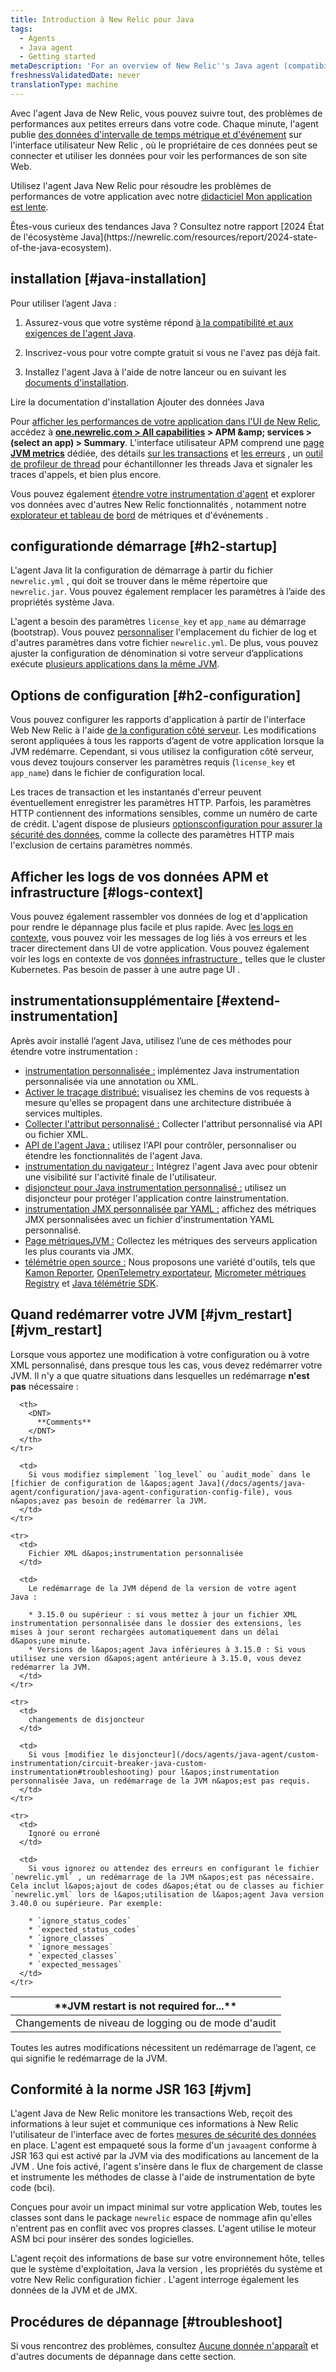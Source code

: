 ```yaml
---
title: Introduction à New Relic pour Java
tags:
  - Agents
  - Java agent
  - Getting started
metaDescription: 'For an overview of New Relic''s Java agent (compatibility, requirements, installation, configuration), start here.'
freshnessValidatedDate: never
translationType: machine
---
```


Avec l&apos;agent Java de New Relic, vous pouvez suivre tout, des problèmes de performances aux petites erreurs dans votre code. Chaque minute, l&apos;agent publie [des données d&apos;intervalle de temps métrique et d&apos;événement](/docs/data-analysis/metrics/analyze-your-metrics/data-collection-metric-timeslice-event-data) sur l&apos;interface utilisateur New Relic , où le propriétaire de ces données peut se connecter et utiliser les données pour voir les performances de son site Web.

Utilisez l&apos;agent Java New Relic pour résoudre les problèmes de performances de votre application avec notre [didacticiel Mon application est lente](/docs/journey-app-slow/root-causes/).

<Callout variant="tip">
  Êtes-vous curieux des tendances Java ? Consultez notre rapport [2024 État de l&apos;écosystème Java](https://newrelic.com/resources/report/2024-state-of-the-java-ecosystem).
</Callout>

## installation [#java-installation]

Pour utiliser l’agent Java :

1. Assurez-vous que votre système répond [à la compatibilité et aux exigences de l&apos;agent Java](/docs/compatibility-requirements-java-agent).

2. Inscrivez-vous pour votre compte gratuit si vous ne l&apos;avez pas déjà fait.

   <InlineSignup />

3. Installez l&apos;agent Java à l&apos;aide de notre lanceur ou en suivant les [documents d&apos;installation](/install/java/).

<ButtonGroup>
  <ButtonLink role="button" to="/docs/agents/java-agent/installation/install-java-agent" variant="normal">
    Lire la documentation d&apos;installation
  </ButtonLink>

  <ButtonLink role="button" to="https://one.newrelic.com/marketplace/install-data-source?state=f91bc85d-0574-6e23-b90a-4d89c7c12866" variant="primary">
    Ajouter des données Java
  </ButtonLink>
</ButtonGroup>

Pour [afficher les performances de votre application dans l&apos;UI de New Relic](/docs/apm/applications-menu/monitoring/apm-overview-page), accédez à <DNT>**[one.newrelic.com &gt; All capabilities](https://one.newrelic.com/all-capabilities) &gt; APM &amp;amp; services &gt; (select an app) &gt; Summary**</DNT>. L&apos;interface utilisateur APM comprend une [page <DNT>**JVM metrics**</DNT>](/docs/agents/java-agent/features/jvm-metrics-page) dédiée, des détails [sur les transactions](/docs/apm/transactions) et [les erreurs](/docs/apm/applications-menu/error-analytics/introduction-error-analytics) , un [outil de profileur de thread](/docs/apm/applications-menu/events/thread-profiler-tool) pour échantillonner les threads Java et signaler les traces d&apos;appels, et bien plus encore.

Vous pouvez également [étendre votre instrumentation d&apos;agent](#extend-instrumentation) et explorer vos données avec d&apos;autres New Relic fonctionnalités , notamment notre [explorateur et tableau de](/docs/query-your-data/explore-query-data/data-explorer/introduction-data-explorer) [bord](/docs/query-your-data/explore-query-data/dashboards/introduction-new-relic-one-dashboards) de métriques et d&apos;événements .

## configurationde démarrage [#h2-startup]

L&apos;agent Java lit la configuration de démarrage à partir du fichier `newrelic.yml` , qui doit se trouver dans le même répertoire que `newrelic.jar`. Vous pouvez également remplacer les paramètres à l’aide des propriétés système Java.

L&apos;agent a besoin des paramètres `license_key` et `app_name` au démarrage (bootstrap). Vous pouvez [personnaliser](/docs/agents/java-agent/configuration/java-agent-configuration-config-file) l&apos;emplacement du fichier de log et d&apos;autres paramètres dans votre fichier `newrelic.yml`. De plus, vous pouvez ajuster la configuration de dénomination si votre serveur d’applications exécute [plusieurs applications dans la même JVM](/docs/agents/java-agent/configuration/automatic-application-naming).

## Options de configuration [#h2-configuration]

Vous pouvez configurer les rapports d&apos;application à partir de l&apos;interface Web New Relic à l&apos;aide [de la configuration côté serveur](/docs/agents/manage-apm-agents/configuration/server-side-agent-configuration). Les modifications seront appliquées à tous les rapports d’agent de votre application lorsque la JVM redémarre. Cependant, si vous utilisez la configuration côté serveur, vous devez toujours conserver les paramètres requis (`license_key` et `app_name`) dans le fichier de configuration local.

Les traces de transaction et les instantanés d&apos;erreur peuvent éventuellement enregistrer les paramètres HTTP. Parfois, les paramètres HTTP contiennent des informations sensibles, comme un numéro de carte de crédit. L&apos;agent dispose de plusieurs [optionsconfiguration pour assurer la sécurité des données](/docs/agents/java-agent/getting-started/apm-agent-security-java), comme la collecte des paramètres HTTP mais l&apos;exclusion de certains paramètres nommés.

## Afficher les logs de vos données APM et infrastructure [#logs-context]

Vous pouvez également rassembler vos données de log et d&apos;application pour rendre le dépannage plus facile et plus rapide. Avec [les logs en contexte](/docs/logs/logs-context/java-configure-logs-context-all/), vous pouvez voir les messages de log liés à vos erreurs et les tracer directement dans UI de votre application. Vous pouvez également voir les logs en contexte de vos [données infrastructure ](/docs/logs/forward-logs/forward-your-logs-using-infrastructure-agent/), telles que le cluster Kubernetes. Pas besoin de passer à une autre page UI .

## instrumentationsupplémentaire [#extend-instrumentation]

Après avoir installé l’agent Java, utilisez l’une de ces méthodes pour étendre votre instrumentation :

* [instrumentation personnalisée :](/docs/agents/manage-apm-agents/agent-metrics/custom-instrumentation) implémentez Java instrumentation personnalisée via une annotation ou XML.
* [Activer le traçage distribué](/docs/apm/distributed-tracing/getting-started/introduction-distributed-tracing)[:](/docs/agents/manage-apm-agents/agent-metrics/collect-custom-attributes) visualisez les chemins de vos requests à mesure qu&apos;elles se propagent dans une architecture distribuée à services multiples.
* [Collecter l&apos;attribut personnalisé :](/docs/agents/manage-apm-agents/agent-metrics/collect-custom-attributes) Collecter l&apos;attribut personnalisé via API ou fichier XML.
* [API de l&apos;agent Java :](/docs/agents/java-agent/custom-instrumentation/java-agent-api) utilisez l&apos;API pour contrôler, personnaliser ou étendre les fonctionnalités de l&apos;agent Java.
* [instrumentation du navigateur :](/docs/browser/new-relic-browser/page-load-timing-resources/page-load-timing-process) Intégrez l&apos;agent Java avec [<InlinePopover type="browser" />](/docs/browser/new-relic-browser/getting-started/new-relic-browser)pour obtenir une visibilité sur l&apos;activité finale de l&apos;utilisateur.
* [disjoncteur pour Java instrumentation personnalisé :](/docs/agents/java-agent/custom-instrumentation/circuit-breaker-java-custom-instrumentation) utilisez un disjoncteur pour protéger l&apos;application contre lainstrumentation.
* [instrumentation JMX personnalisée par YAML :](/docs/agents/java-agent/custom-instrumentation/custom-jmx-instrumentation-yaml) affichez des métriques JMX personnalisées avec un fichier d&apos;instrumentation YAML personnalisé.
* [Page métriquesJVM :](/docs/apm/applications-menu/monitoring/jvm-metrics-page) Collectez les métriques des serveurs application les plus courants via JMX.
* [télémétrie open source :](/docs/integrations/open-source-telemetry-integrations/get-started/introduction-new-relics-open-source-telemetry-integrations) Nous proposons une variété d&apos;outils, tels que [Kamon Reporter](/docs/integrations/open-source-telemetry-integrations/open-source-telemetry-integration-list/kamon-reporter), [OpenTelemetry exportateur](/docs/integrations/open-source-telemetry-integrations/open-source-telemetry-integration-list/new-relics-opentelemetry-integration), [Micrometer métriques Registry](/docs/integrations/open-source-telemetry-integrations/open-source-telemetry-integration-list/new-relics-micrometer-integration) et [Java télémétrie SDK](/docs/data-ingest-apis/get-data-new-relic/new-relic-sdks/telemetry-sdks-send-custom-telemetry-data-new-relic).

## Quand redémarrer votre JVM [#jvm\_restart][#jvm_restart]

Lorsque vous apportez une modification à votre configuration ou à votre XML personnalisé, dans presque tous les cas, vous devez redémarrer votre JVM. Il n&apos;y a que quatre situations dans lesquelles un redémarrage **n&apos;est pas** nécessaire :

<table>
  <thead>
    <tr>
      <th style={{ width: "200px" }}>
        <DNT>
          **JVM restart is not required for...**
        </DNT>
      </th>

      <th>
        <DNT>
          **Comments**
        </DNT>
      </th>
    </tr>
  </thead>

  <tbody>
    <tr>
      <td>
        Changements de niveau de logging ou de mode d&apos;audit
      </td>

      <td>
        Si vous modifiez simplement `log_level` ou `audit_mode` dans le [fichier de configuration de l&apos;agent Java](/docs/agents/java-agent/configuration/java-agent-configuration-config-file), vous n&apos;avez pas besoin de redémarrer la JVM.
      </td>
    </tr>

    <tr>
      <td>
        Fichier XML d&apos;instrumentation personnalisée
      </td>

      <td>
        Le redémarrage de la JVM dépend de la version de votre agent Java :

        * 3.15.0 ou supérieur : si vous mettez à jour un fichier XML instrumentation personnalisée dans le dossier des extensions, les mises à jour seront rechargées automatiquement dans un délai d&apos;une minute.
        * Versions de l&apos;agent Java inférieures à 3.15.0 : Si vous utilisez une version d&apos;agent antérieure à 3.15.0, vous devez redémarrer la JVM.
      </td>
    </tr>

    <tr>
      <td>
        changements de disjoncteur
      </td>

      <td>
        Si vous [modifiez le disjoncteur](/docs/agents/java-agent/custom-instrumentation/circuit-breaker-java-custom-instrumentation#troubleshooting) pour l&apos;instrumentation personnalisée Java, un redémarrage de la JVM n&apos;est pas requis.
      </td>
    </tr>

    <tr>
      <td>
        Ignoré ou erroné
      </td>

      <td>
        Si vous ignorez ou attendez des erreurs en configurant le fichier `newrelic.yml` , un redémarrage de la JVM n&apos;est pas nécessaire. Cela inclut l&apos;ajout de codes d&apos;état ou de classes au fichier `newrelic.yml` lors de l&apos;utilisation de l&apos;agent Java version 3.40.0 ou supérieure. Par exemple:

        * `ignore_status_codes`
        * `expected_status_codes`
        * `ignore_classes`
        * `ignore_messages`
        * `expected_classes`
        * `expected_messages`
      </td>
    </tr>
  </tbody>
</table>

Toutes les autres modifications nécessitent un redémarrage de l’agent, ce qui signifie le redémarrage de la JVM.

## Conformité à la norme JSR 163 [#jvm]

L&apos;agent Java de New Relic monitore les transactions Web, reçoit des informations à leur sujet et communique ces informations à New Relic l&apos;utilisateur de l&apos;interface avec de fortes [mesures de sécurité des données](/docs/accounts-partnerships/accounts/security/data-security) en place. L&apos;agent est empaqueté sous la forme d&apos;un `javaagent` conforme à JSR 163 qui est activé par la JVM via des modifications au lancement de la JVM . Une fois activé, l&apos;agent s&apos;insère dans le flux de chargement de classe et instrumente les méthodes de classe à l&apos;aide de instrumentation de byte code (bci).

Conçues pour avoir un impact minimal sur votre application Web, toutes les classes sont dans le package `newrelic` espace de nommage afin qu&apos;elles n&apos;entrent pas en conflit avec vos propres classes. L&apos;agent utilise le moteur ASM bci pour insérer des sondes logicielles.

L&apos;agent reçoit des informations de base sur votre environnement hôte, telles que le système d&apos;exploitation, Java la version , les propriétés du système et votre New Relic configuration fichier . L&apos;agent interroge également les données de la JVM et de JMX.

## Procédures de dépannage [#troubleshoot]

Si vous rencontrez des problèmes, consultez [Aucune donnée n&apos;apparaît](/docs/apm/agents/java-agent/troubleshooting/no-data-appears-java) et d&apos;autres documents de dépannage dans cette section.